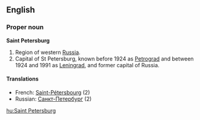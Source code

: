 ==English==

===Proper noun===
'''Saint Petersburg'''

#Region of western [[Russia]].
#Capital of St Petersburg, known before 1924 as [[Petrograd]] and between 1924 and 1991 as [[Leningrad]], and former capital of Russia.

====Translations====
*French: [[Saint-Pétersbourg]] (2)
*Russian: [[Санкт-Петербург]] (2)

[[hu:Saint Petersburg]]